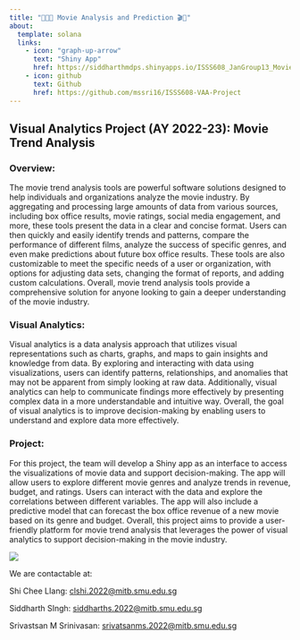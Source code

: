 ```yaml
---
title: "👨🏻‍💻 Movie Analysis and Prediction 🎬🍿"
about:
  template: solana
  links:
    - icon: "graph-up-arrow"
      text: "Shiny App"
      href: https://siddharthmdps.shinyapps.io/ISSS608_JanGroup13_MovieTrendAnalysis/
    - icon: github
      text: Github
      href: https://github.com/mssri16/ISSS608-VAA-Project
---
```


## Visual Analytics Project (AY 2022-23): Movie Trend Analysis

### Overview:

The movie trend analysis tools are powerful software solutions designed to help individuals and organizations analyze the movie industry. By aggregating and processing large amounts of data from various sources, including box office results, movie ratings, social media engagement, and more, these tools present the data in a clear and concise format. Users can then quickly and easily identify trends and patterns, compare the performance of different films, analyze the success of specific genres, and even make predictions about future box office results. These tools are also customizable to meet the specific needs of a user or organization, with options for adjusting data sets, changing the format of reports, and adding custom calculations. Overall, movie trend analysis tools provide a comprehensive solution for anyone looking to gain a deeper understanding of the movie industry.

### Visual Analytics:

Visual analytics is a data analysis approach that utilizes visual representations such as charts, graphs, and maps to gain insights and knowledge from data. By exploring and interacting with data using visualizations, users can identify patterns, relationships, and anomalies that may not be apparent from simply looking at raw data. Additionally, visual analytics can help to communicate findings more effectively by presenting complex data in a more understandable and intuitive way. Overall, the goal of visual analytics is to improve decision-making by enabling users to understand and explore data more effectively.

### Project:

For this project, the team will develop a Shiny app as an interface to access the visualizations of movie data and support decision-making. The app will allow users to explore different movie genres and analyze trends in revenue, budget, and ratings. Users can interact with the data and explore the correlations between different variables. The app will also include a predictive model that can forecast the box office revenue of a new movie based on its genre and budget. Overall, this project aims to provide a user-friendly platform for movie trend analysis that leverages the power of visual analytics to support decision-making in the movie industry.

[![](OurTeam.png)](https://www.google.com)

::: callout-note
We are contactable at:

Shi Chee LIang: [clshi.2022\@mitb.smu.edu.sg](clshi.2022@mitb.smu.edu.sg)

Siddharth SIngh: [siddharths.2022\@mitb.smu.edu.sg](siddharths.2022@mitb.smu.edu.sg)

Srivastsan M Srinivasan: [srivatsanms.2022\@mitb.smu.edu.sg](srivatsanms.2022@mitb.smu.edu.sg)
:::

